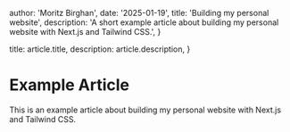 
  author: 'Moritz Birghan',
  date: '2025-01-19',
  title: 'Building my personal website',
  description:
    'A short example article about building my personal website with Next.js and Tailwind CSS.',
}

  title: article.title,
  description: article.description,
}


# Example Article

This is an example article about building my personal website with Next.js and Tailwind CSS.
